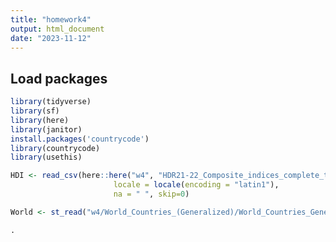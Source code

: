 ```yaml
---
title: "homework4"
output: html_document
date: "2023-11-12"
---
```


## Load packages
```r
library(tidyverse)
library(sf)
library(here)
library(janitor)
install.packages('countrycode')
library(countrycode)
library(usethis)
```

```r
HDI <- read_csv(here::here("w4", "HDR21-22_Composite_indices_complete_time_series.csv"),
                       locale = locale(encoding = "latin1"),
                       na = " ", skip=0)

World <- st_read("w4/World_Countries_(Generalized)/World_Countries_Generalized.shp")

```

```r
.
```


